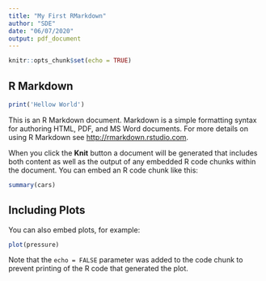 ---
title: "My First RMarkdown"
author: "SDE"
date: "06/07/2020"
output: pdf_document
---

```{r setup, include=FALSE}
knitr::opts_chunk$set(echo = TRUE)
```

## R Markdown
```{r}
print('Hellow World')
```

This is an R Markdown document. Markdown is a simple formatting syntax for authoring HTML, PDF, and MS Word documents. For more details on using R Markdown see <http://rmarkdown.rstudio.com>.

When you click the **Knit** button a document will be generated that includes both content as well as the output of any embedded R code chunks within the document. You can embed an R code chunk like this:

```{r cars}
summary(cars)
```

## Including Plots

You can also embed plots, for example:

```{r pressure, echo=FALSE}
plot(pressure)
```

Note that the `echo = FALSE` parameter was added to the code chunk to prevent printing of the R code that generated the plot.
